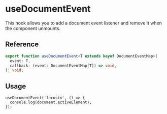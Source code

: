 
<Meta title="hooks/useDocumentEvent" />

# useDocumentEvent

This hook allows you to add a document event listener and remove it when the component unmounts.

## Reference

```ts
export function useDocumentEvent<T extends keyof DocumentEventMap>(
  event: T,
  callback: (event: DocumentEventMap[T]) => void,
): void;
```

## Usage

```tsx
useDocumentEvent('focusin', () => {
  console.log(document.activeElement);
});
```

